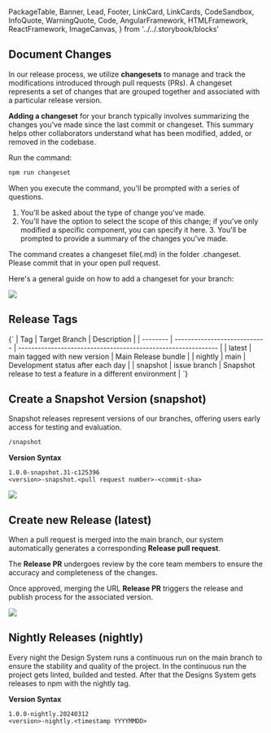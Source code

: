   PackageTable,
  Banner,
  Lead,
  Footer,
  LinkCard,
  LinkCards,
  CodeSandbox,
  InfoQuote,
  WarningQuote,
  Code,
  AngularFramework,
  HTMLFramework,
  ReactFramework,
  ImageCanvas,
} from '../../.storybook/blocks'

<Meta title="Contributing/How to Release" />

<Banner label="How to Release" section="Contributing" />

## Document Changes

In our release process, we utilize **changesets** to manage and track the modifications introduced through pull requests (PRs).
A changeset represents a set of changes that are grouped together and associated with a particular release version.

**Adding a changeset** for your branch typically involves summarizing the changes you’ve made since the last commit or changeset.
This summary helps other collaborators understand what has been modified, added, or removed in the codebase.

Run the command:

```bash
npm run changeset
```

When you execute the command, you'll be prompted with a series of questions.

1. You'll be asked about the type of change you've made.
2. You'll have the option to select the scope of this change; if you've only modified a specific component, you can specify it here. 3. You'll be prompted to provide a summary of the changes you've made.

The command creates a changeset file(.md) in the folder .changeset. Please commit that in your open pull request.

Here's a general guide on how to add a changeset for your branch:


<img src={Changeset} />

## Release Tags

<Markdown>
  {`
| Tag      | Target Branch                | Description                                                   |
| -------- | ---------------------------- | ------------------------------------------------------------- |
| latest   | main tagged with new version | Main Release bundle                                           |
| nightly  | main                         | Development status after each day                             |
| snapshot | issue branch                 | Snapshot release to test a feature in a different environment |
  `}
</Markdown>

## Create a Snapshot Version (snapshot)

Snapshot releases represent versions of our branches, offering users early access for testing and evaluation.

```bash
/snapshot
```

**Version Syntax**

```
1.0.0-snapshot.31-c125396
<version>-snapshot.<pull request number>-<commit-sha>
```


<img src={Snapshot} />

## Create new Release (latest)

When a pull request is merged into the main branch, our system automatically generates a corresponding
**Release pull request**.

The **Release PR** undergoes review by the core team members to ensure the accuracy and completeness of the changes.

Once approved, merging the URL **Release PR** triggers the release and publish process for the associated version.


<img src={Release} />

## Nightly Releases (nightly)

Every night the Design System runs a continuous run on the main branch to ensure the stability and quality of the project.
In the continuous run the project gets linted, builded and tested. After that the Designs System gets releases to npm with the nightly tag.

**Version Syntax**

```
1.0.0-nightly.20240312
<version>-nightly.<timestamp YYYYMMDD>
```
